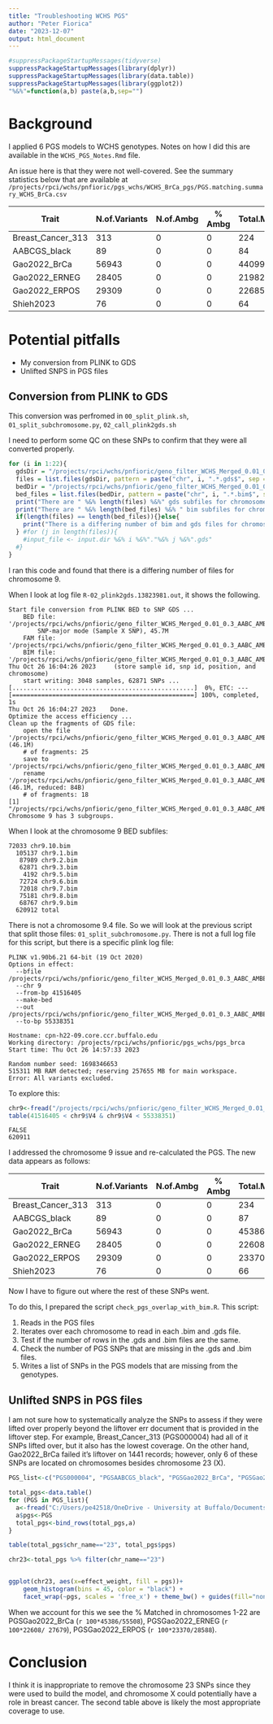 ---
title: "Troubleshooting WCHS PGS"
author: "Peter Fiorica"
date: "2023-12-07"
output: html_document
---

```{r, echo = FALSE}
#suppressPackageStartupMessages(tidyverse)
suppressPackageStartupMessages(library(dplyr))
suppressPackageStartupMessages(library(data.table))
suppressPackageStartupMessages(library(ggplot2))
"%&%"=function(a,b) paste(a,b,sep="")
```

# Background
I applied 6 PGS models to WCHS genotypes. Notes on how I did this are available in the `WCHS_PGS_Notes.Rmd` file.

An issue here is that they were not well-covered. See the summary statistics below that are available at `/projects/rpci/wchs/pnfioric/pgs_wchs/WCHS_BrCa_pgs/PGS.matching.summary_WCHS_BrCa.csv`

| **Trait**         | **N.of.Variants** | **N.of.Ambg** | **% Ambg** | **Total.Matched** | **% Total.Matched** | **Flipped.Mathced** | **% Flipped.Matched** |
|-------------------|-------------------|---------------|------------|-------------------|---------------------|---------------------|-----------------------|
| Breast_Cancer_313 | 313               | 0             | 0          | 224               | 71.57               | 164                 | 52.4                  |
| AABCGS_black      | 89                | 0             | 0          | 84                | 94.38               | 35                  | 39.33                 |
| Gao2022_BrCa      | 56943             | 0             | 0          | 44099             | 77.44               | 39913               | 70.09                 |
| Gao2022_ERNEG     | 28405             | 0             | 0          | 21982             | 77.39               | 19847               | 69.87                 |
| Gao2022_ERPOS     | 29309             | 0             | 0          | 22685             | 77.4                | 20553               | 70.13                 |
| Shieh2023         | 76                | 0             | 0          | 64                | 84.21               | 34                  | 44.74                 |

# Potential pitfalls

* My conversion from PLINK to GDS
* Unlifted SNPS in PGS files

## Conversion from PLINK to GDS
This conversion was perfromed in `00_split_plink.sh`, `01_split_subchromosome.py`, `02_call_plink2gds.sh`

I need to perform some QC on these SNPs to confirm that they were all converted properly.

```{r, eval = FALSE}
for (i in 1:22){
  gdsDir = "/projects/rpci/wchs/pnfioric/geno_filter_WCHS_Merged_0.01_0.3_AABC_AMBER_FULL/split_files/main/wchs_chr" %&% i 
  files = list.files(gdsDir, pattern = paste("chr", i, ".*.gds$", sep = ""), full.names = T)
  bedDir = "/projects/rpci/wchs/pnfioric/geno_filter_WCHS_Merged_0.01_0.3_AABC_AMBER_FULL/split_files/subfiles/wchs_3048_chr" %&% i
  bed_files = list.files(bedDir, pattern = paste("chr", i, ".*.bim$", sep = ""), full.names = T)
  print("There are " %&% length(files) %&%" gds subfiles for chromosome " %&% i %&% ".")
  print("There are " %&% length(bed_files) %&% " bim subfiles for chromosome " %&% i %&%".")
  if(length(files) == length(bed_files)){}else{
    print("There is a differing number of bim and gds files for chromosome " %&% i)
  } #for (j in length(files)){
    #input_file <- input.dir %&% i %&%"."%&% j %&%".gds"  
  #}
}
```

I ran this code and found that there is a differing number of files for chromosome 9.

When I look at log file `R-02_plink2gds.13823981.out`, it shows the following.

```
Start file conversion from PLINK BED to SNP GDS ...
    BED file: '/projects/rpci/wchs/pnfioric/geno_filter_WCHS_Merged_0.01_0.3_AABC_AMBER_FULL/split_files/subfiles/wchs_3048_chr9/chr9.3.bed'
        SNP-major mode (Sample X SNP), 45.7M
    FAM file: '/projects/rpci/wchs/pnfioric/geno_filter_WCHS_Merged_0.01_0.3_AABC_AMBER_FULL/split_files/subfiles/wchs_3048_chr9/chr9.3.fam'
    BIM file: '/projects/rpci/wchs/pnfioric/geno_filter_WCHS_Merged_0.01_0.3_AABC_AMBER_FULL/split_files/subfiles/wchs_3048_chr9/chr9.3.bim'
Thu Oct 26 16:04:26 2023     (store sample id, snp id, position, and chromosome)
    start writing: 3048 samples, 62871 SNPs ...
[..................................................]  0%, ETC: ---        [==================================================] 100%, completed, 1s
Thu Oct 26 16:04:27 2023 	Done.
Optimize the access efficiency ...
Clean up the fragments of GDS file:
    open the file '/projects/rpci/wchs/pnfioric/geno_filter_WCHS_Merged_0.01_0.3_AABC_AMBER_FULL/split_files/main/wchs_chr9/chr9.3.gds' (46.1M)
    # of fragments: 25
    save to '/projects/rpci/wchs/pnfioric/geno_filter_WCHS_Merged_0.01_0.3_AABC_AMBER_FULL/split_files/main/wchs_chr9/chr9.3.gds.tmp'
    rename '/projects/rpci/wchs/pnfioric/geno_filter_WCHS_Merged_0.01_0.3_AABC_AMBER_FULL/split_files/main/wchs_chr9/chr9.3.gds.tmp' (46.1M, reduced: 84B)
    # of fragments: 18
[1] "/projects/rpci/wchs/pnfioric/geno_filter_WCHS_Merged_0.01_0.3_AABC_AMBER_FULL/split_files/subfiles/wchs_3048_chr9/chr9.4.bim"
Chromosome 9 has 3 subgroups.
```


When I look at the chromosome 9 BED subfiles:

```
72033 chr9.10.bim
  105137 chr9.1.bim
   87989 chr9.2.bim
   62871 chr9.3.bim
    4192 chr9.5.bim
   72724 chr9.6.bim
   72018 chr9.7.bim
   75181 chr9.8.bim
   68767 chr9.9.bim
  620912 total
```

There is not a chromosome 9.4 file. So we will look at the previous script that split those files: `01_split_subchromosome.py`. There is not a full log file for this script, but there is a specific plink log file:

```
PLINK v1.90b6.21 64-bit (19 Oct 2020)
Options in effect:
  --bfile /projects/rpci/wchs/pnfioric/geno_filter_WCHS_Merged_0.01_0.3_AABC_AMBER_FULL/split_files/wchs_3048_chr9
  --chr 9
  --from-bp 41516405
  --make-bed
  --out /projects/rpci/wchs/pnfioric/geno_filter_WCHS_Merged_0.01_0.3_AABC_AMBER_FULL/split_files/subfiles/wchs_3048_chr9/chr9.4
  --to-bp 55338351

Hostname: cpn-h22-09.core.ccr.buffalo.edu
Working directory: /projects/rpci/wchs/pnfioric/pgs_wchs/pgs_brca
Start time: Thu Oct 26 14:57:33 2023

Random number seed: 1698346653
515311 MB RAM detected; reserving 257655 MB for main workspace.
Error: All variants excluded.
```
To explore this:

```{r, eval = FALSE}
chr9<-fread("/projects/rpci/wchs/pnfioric/geno_filter_WCHS_Merged_0.01_0.3_AABC_AMBER_FULL/split_files/wchs_3048_chr9.bim", header = FALSE)
table(41516405 < chr9$V4 & chr9$V4 < 55338351)
```

```
FALSE 
620911
```

I addressed the chromosome 9 issue and re-calculated the PGS. The new data appears as follows:

| **Trait**         | **N.of.Variants** | **N.of.Ambg** | **% Ambg** | **Total.Matched** | **% Total.Matched** | **Flipped.Mathced** | **% Flipped.Matched** |
|-------------------|-------------------|---------------|------------|-------------------|---------------------|---------------------|-----------------------|
| Breast_Cancer_313 | 313               | 0             | 0          | 234               | 74.76               | 172                 | 54.95                 |
| AABCGS_black      | 89                | 0             | 0          | 87                | 97.75               | 37                  | 41.57                 |
| Gao2022_BrCa      | 56943             | 0             | 0          | 45386             | 79.7                | 41083               | 72.15                 |
| Gao2022_ERNEG     | 28405             | 0             | 0          | 22608             | 79.59               | 20415               | 71.87                 |
| Gao2022_ERPOS     | 29309             | 0             | 0          | 23370             | 79.74               | 21177               | 72.25                 |
| Shieh2023         | 76                | 0             | 0          | 66                | 86.84               | 34                  | 44.74                 |


Now I have to figure out where the rest of these SNPs went.

To do this, I prepared the script `check_pgs_overlap_with_bim.R`. This script:

  1. Reads in the PGS files
  2. Iterates over each chromosome to read in each .bim and .gds file. 
  3. Test if the number of rows in the .gds and .bim files are the same. 
  4. Check the number of PGS SNPs that are missing in the .gds and .bim files.
  5. Writes a list of SNPs in the PGS models that are missing from the genotypes.
  
## Unlifted SNPS in PGS files
I am not sure how to systematically analyze the SNPs to assess if they were lifted over properly beyond the liftover err document that is provided in the liftover step. For example, Breast_Cancer_313 (PGS000004) had all of it SNPs lifted over, but it also has the lowest coverage. On the other hand, Gao2022_BrCa failed it's liftover on 1441 records; however, only 6 of these SNPs are located on chromosomes besides chromosome 23 (X).

```{r}
PGS_list<-c("PGS000004", "PGSAABCGS_black", "PGSGao2022_BrCa", "PGSGao2022_ERNEG", "PGSGao2022_ERPOS", "PGSShieh2023")

total_pgs<-data.table()
for (PGS in PGS_list){
  a<-fread("C:/Users/pe42518/OneDrive - University at Buffalo/Documents/Ambrosone_Yao/WCHS_PGS_Analysis/BrCa_PRS/" %&% PGS %&% ".txt", header = T)
  a$pgs<-PGS
  total_pgs<-bind_rows(total_pgs,a)
}

table(total_pgs$chr_name=="23", total_pgs$pgs)

chr23<-total_pgs %>% filter(chr_name=="23")


ggplot(chr23, aes(x=effect_weight, fill = pgs))+
    geom_histogram(bins = 45, color = "black") + 
    facet_wrap(~pgs, scales = 'free_x') + theme_bw() + guides(fill="none")
```

When we account for this we see the % Matched in chromosomes 1-22 are PGSGao2022_BrCa (`r 100*45386/55508`), PGSGao2022_ERNEG (`r 100*22608/ 27679`), PGSGao2022_ERPOS (`r 100*23370/28588`).


# Conclusion
I think it is inappropriate to remove the chromosome 23 SNPs since they were used to build the model, and chromosome X could potentially have a role in breast cancer. The second table above is likely the most appropriate coverage to use.
